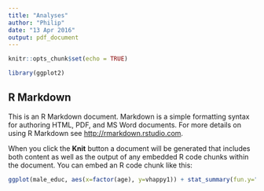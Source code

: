 ```yaml
---
title: "Analyses"
author: "Philip"
date: "13 Apr 2016"
output: pdf_document
---
```


```r
knitr::opts_chunk$set(echo = TRUE)
```

```r
library(ggplot2)
```

## R Markdown

This is an R Markdown document. Markdown is a simple formatting syntax for authoring HTML, PDF, and MS Word documents. For more details on using R Markdown see <http://rmarkdown.rstudio.com>.

When you click the **Knit** button a document will be generated that includes both content as well as the output of any embedded R code chunks within the document. You can embed an R code chunk like this:


```r
ggplot(male_educ, aes(x=factor(age), y=vhappy1)) + stat_summary(fun.y="mean", geom="point", col="Navyblue") + expand_limits(y=c(0.25,0.6))               
```


